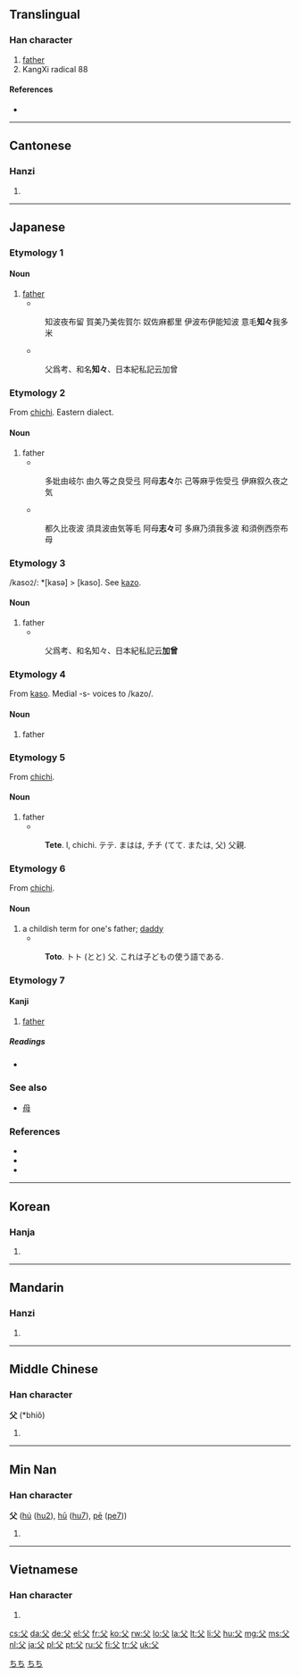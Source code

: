 ==Translingual==

===Han character===
{{Han char|rn=88|rad=父|as=00|sn=4|four=8040<sub>0</sub>|canj=金大 (CK)}}

# [[father]]
# KangXi radical 88

====References====
* {{Han ref|kx=0690.010|dkj=19721|dj=1103.010|hdz=32039.010|uh=7236|ud=29238|bh=A4F7|bd=42231}}

----

==Cantonese==

===Hanzi===
{{yue-hanzi|jyut=|y=fu6}}

# {{defn|Cantonese|sort=父00}}

----

==Japanese==

===Etymology 1===

====Noun====
{{ja-noun|k|hira=ちち|rom=chichi}}

# [[father]]
#* {{RQ:Man'yōshū|20|4402}}
#: 知波夜布留 賀美乃美佐賀尓 奴佐麻都里 伊波布伊能知波 意毛'''知々'''我多米
#* {{RQ:Wamyō Ruijushō|1|115}}
#: 父爲考、和名'''知々'''、日本紀私記云加曾

===Etymology 2===

From [[父|chichi]]. Eastern dialect.

====Noun====
{{ja-noun|k|hira=しし|rom=shishi}}

# father
#* {{RQ:Man'yōshū|20|4376}}
#: 多妣由岐尓 由久等之良受弖 阿母'''志々'''尓 己等麻乎佐受弖 伊麻叙久夜之気
#* {{RQ:Man'yōshū|20|4378}}
#: 都久比夜波 須具波由気等毛 阿母'''志々'''可 多麻乃須我多波 和須例西奈布母

===Etymology 3===

/kaso<small>2</small>/: *[kasə] > [kaso]. See [[父|kazo]].

====Noun====
{{ja-noun|k|hira=かそ|rom=kaso}}

# father
#* {{RQ:Wamyō Ruijushō|1|115}}
#: 父爲考、和名知々、日本紀私記云'''加曾'''

===Etymology 4===

From [[父|kaso]]. Medial -s- voices to /kazo/.

====Noun====
{{ja-noun|k|hira=かぞ|rom=kazo}}

# father

===Etymology 5===

From [[父|chichi]].

====Noun====
{{ja-noun|k|hira=てて|rom=tete}}

# father
#* {{RQ:Nippo Jisho|649}}
#: '''Tete'''. l, chichi. テテ. まはは, チチ (てて. または, 父) 父親.

===Etymology 6===

From [[父|chichi]].

====Noun====
{{ja-noun|k|hira=とと|rom=toto}}

# a childish term for one's father; [[daddy]]
#* {{RQ:Nippo Jisho|670}}
#: '''Toto'''. トト (とと) 父. これは子どもの使う語である.

===Etymology 7===

====Kanji====
{{ja-kanji|grade=2|rs=父00}}

# [[father]]

=====Readings=====
* {{ja-readings|on=[[ふ]] (fu), [[ほ]] (ho)|kun=[[ちち]] (chichi)}}

===See also===
* [[母]]

===References===
* {{R:Nippo Jisho}}
* {{R:Wamyō Ruijushō}}
* {{R:Man'yōshū 4}}

[[Category:1000 Japanese basic words|ちち]]
[[Category:ja:Family|ちち]]

----

==Korean==

===Hanja===
{{ko-hanja|hangeul=[[부]], [[보]]|rv=bu, bo|mr=pu, po|y=pu, po|eumhun=[[아비]], [[자]]|ehrv=abi, ja|ehmr=abi, cha|ehy=api, ca}}

# {{defn|Korean|sort=父00}}

----

==Mandarin==

===Hanzi===
{{cmn-hanzi|pin=[[fù]] ([[fu4]])|wg=fu<sup>4</sup>}}

# {{defn|Mandarin|sort=父00}}

----

==Middle Chinese==

===Han character===
'''父''' (*bhiǒ)<!--note: asterisk indicates that this character appears more than four times in the Tang Dynasty corpus of literature-->

# {{defn|Middle Chinese|sort=父00}}

----

==Min Nan==

===Han character===
'''父''' ([[hú]] ([[hu2]]), [[hū]] ([[hu7]]), [[pē]] ([[pe7]]))

# {{defn|Min Nan}}

----

==Vietnamese==

===Han character===
{{vi-hantu|[[phụ]]|rs=父00}}

# {{defn|Vietnamese|sort=父00}}

[[cs:父]]
[[da:父]]
[[de:父]]
[[el:父]]
[[fr:父]]
[[ko:父]]
[[rw:父]]
[[lo:父]]
[[la:父]]
[[lt:父]]
[[li:父]]
[[hu:父]]
[[mg:父]]
[[ms:父]]
[[nl:父]]
[[ja:父]]
[[pl:父]]
[[pt:父]]
[[ru:父]]
[[fi:父]]
[[tr:父]]
[[uk:父]]